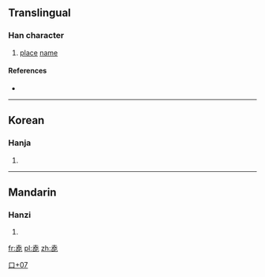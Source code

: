 ==Translingual==

===Han character===
{{Han char|rn=30|rad=口|as=07|sn=10|four=|canj=土戈口心 (GIRP)|ids=⿱[[去]]⿰[[口]][[匕]]}}

# [[place]] [[name]]

====References====
* {{Han ref|kx=0193.051|dj=0413.160|hdz=10625.071|uh=551F|ud=21791}}

----

==Korean==

===Hanja===
{{ko-hanja|hangeul=[[것]]|rv=geot|mr=kŏt|y=kes}}

# {{defn|lang=ko|sort=口07}}

----

==Mandarin==

===Hanzi===
{{cmn-hanzi|pin=[[qù]] ([[qu4]])|wg=ch'ü<sup>4</sup>}}

# {{defn|lang=cmn|sort=口07}}

[[Category:Korean-only CJKV Characters|口+07]]

[[fr:唟]]
[[pl:唟]]
[[zh:唟]]